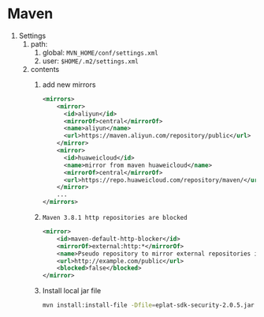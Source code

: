 # Maven

1. Settings
    1. path:
        1. global: `MVN_HOME/conf/settings.xml`
        2. user: `$HOME/.m2/settings.xml`
    2. contents
        1. add new mirrors

            ```xml
            <mirrors>
                <mirror>
                  <id>aliyun</id>
                  <mirrorOf>central</mirrorOf>
                  <name>aliyun</name>
                  <url>https://maven.aliyun.com/repository/public</url>
                </mirror>
                <mirror>
                  <id>huaweicloud</id>
                  <name>mirror from maven huaweicloud</name>
                  <mirrorOf>central</mirrorOf>
                  <url>https://repo.huaweicloud.com/repository/maven/</url>
                </mirror>
                ...
            </mirrors>
            ```
        2. `Maven 3.8.1 http repositories are blocked`

            ```xml
            <mirror>
                <id>maven-default-http-blocker</id>
                <mirrorOf>external:http:*</mirrorOf>
                <name>Pseudo repository to mirror external repositories initially using HTTP.</name>
                <url>http://example.com/public</url>
                <blocked>false</blocked>
            </mirror>
            ```
        3. Install local jar file

            ```sh
            mvn install:install-file -Dfile=eplat-sdk-security-2.0.5.jar -DgroupId=com.baosight.eplat -DartifactId=eplat-sdk-security -Dversion=2.0.5 -Dpackaging=jar -Dmaven.repo.local=C:/users/admin/.m2/repository
            ```
